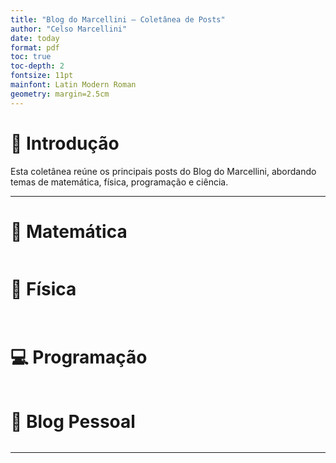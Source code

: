 ```yaml
---
title: "Blog do Marcellini — Coletânea de Posts"
author: "Celso Marcellini"
date: today
format: pdf
toc: true
toc-depth: 2
fontsize: 11pt
mainfont: Latin Modern Roman
geometry: margin=2.5cm
---
```


# 📘 Introdução

Esta coletânea reúne os principais posts do Blog do Marcellini, abordando temas de matemática, física, programação e ciência.

---

# 🧮 Matemática

```{include: posts/matematica/fatorial-zero.qmd}
```

# 🔭 Física

```{include: posts/fisica/relatividade-especial.qmd}
```

```{include: posts/fisica/relatividade-especial-academico.qmd}
```

# 💻 Programação

```{include: posts/programacao/exemplo.qmd}
```

# 📝 Blog Pessoal

```{include: posts/pessoal/sobre-o-blog.qmd}
```

---
